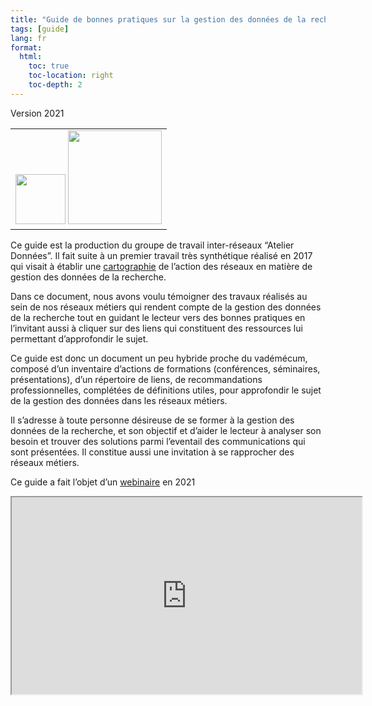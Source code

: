 ```yaml
---
title: "Guide de bonnes pratiques sur la gestion des données de la recherche"
tags: [guide]
lang: fr
format:
  html:
    toc: true
    toc-location: right
    toc-depth: 2
---
```


Version 2021 
<table><tr align="center"><td>
<a href="https://mi-gt-donnees.pages.math.unistra.fr/guide/"> <img src="images/html.png" width=80></a>
<a href="https://mi-gt-donnees.pages.math.unistra.fr/guide/guide_bonnes_pratiques_gestion_donnees_recherche_v1.pdf"> <img src="images/pdf.png" width=150></a>
</td></tr></table>

Ce guide est la production du groupe de travail inter-réseaux
“Atelier Données”. Il fait suite à un premier travail très synthétique
réalisé en 2017 qui visait à établir une [cartographie](/download/GTInterreseaux-CartoSyntheseV6-optimise.pdf) de l’action des réseaux en matière de gestion des données de la recherche.

Dans ce document, nous avons voulu témoigner des travaux réalisés
au sein de nos réseaux métiers qui rendent compte de la gestion des
données de la recherche tout en guidant le lecteur vers des bonnes
pratiques en l’invitant aussi à cliquer sur des liens qui constituent
des ressources lui permettant d’approfondir le sujet.

Ce guide est donc un document un peu hybride proche du vadémécum,
composé d’un inventaire d’actions de formations (conférences,
séminaires, présentations), d’un répertoire de liens, de recommandations
professionnelles, complétées de définitions utiles, pour approfondir
le sujet de la gestion des données dans les réseaux métiers.

Il s’adresse à toute personne désireuse de se former à la gestion
des données de la recherche, et son objectif et d’aider le lecteur
à analyser son besoin et trouver des solutions parmi l’eventail des
communications qui sont présentées. Il constitue aussi une invitation
à se rapprocher des réseaux métiers.

Ce guide a fait l'objet d'un [webinaire](/download/Guide_Bonnes_Pratiques_Janvier_2021.pdf) en 2021

<iframe width="560" height="315" src="https://www.canal-u.tv/embed/112612?t=0" allowfullscreen></iframe>


